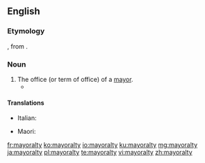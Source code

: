==English==

===Etymology===
{{etyl|enm|en}} {{m|enm|mairaltee}}, from {{etyl|frm|en}} {{m|frm|mairalté}}.

===Noun===
{{en-noun|mayoralties}}

# The office (or term of office) of a [[mayor]].
#* {{quote-news|year=2009|date=February 16|author=Simon Romero|title=Chávez Decisively Wins Bid to End Term Limits|work=New York Times|url=http://www.nytimes.com/2009/02/16/world/americas/16venez.html
|passage=The results, coming after voters had rejected a similar effort by Mr. Chávez just 15 months ago, pointed to his resilience after a decade in power, as well as to the fragmentation of his opposition, which as recently as November had won key '''mayoralties''' and governorships.}}

====Translations====
{{trans-top|the office or term of a mayor}}
* Italian: {{t|it|sindacatura|f}}
{{trans-mid}}
* Maori: {{t|mi|meatanga}}
{{trans-bottom}}

[[fr:mayoralty]]
[[ko:mayoralty]]
[[io:mayoralty]]
[[ku:mayoralty]]
[[mg:mayoralty]]
[[ja:mayoralty]]
[[pl:mayoralty]]
[[te:mayoralty]]
[[vi:mayoralty]]
[[zh:mayoralty]]